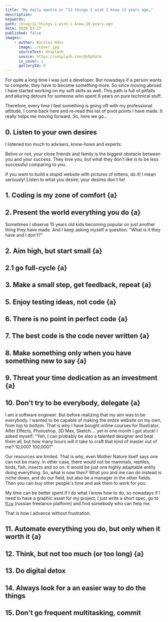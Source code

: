 ```yaml
---
title: "My daily mantra or “13 things I wish I knew 13 years ago„"
description:
keywords:
path: /blog/12-things-i-wish-i-knew-10-years-ago
date: 2020-03-27
published: false
images:
    - author: Nicolas Häns
      image: ./cover.jpg
      sourceText: Unsplash
      source: https://unsplash.com/@nhphoto
      is_cover: 1
      galleryId: 0
---
```


For quite a long time I was just a developer. But nowadays if a person wants to compete, they have to become something more. So since moving abroad I have started working on my soft skills as well. This path is full of pitfalls and alluring detours for someone who spent 8 years on pure technical stuff.

Therefore, every time I feel something is going off with my professional attitude, I come back here and re-read this list of pivot points I have made. It really helps me moving forward. So, here we go...

## 0. Listen to your own desires

I listened too much to advisers, know-hows and experts.

Belive or not, your close friends and family is the biggest obstacle between you and your success. They love you, but what they don't like is to be less successful comparing to you.

If you want to build a stupid website with pictures of kittens, do it! I mean seriously! Listen to what you desire, your desires don't lie!

## 1. Coding is my zone of comfort {a}

## 2. Present the world everything you do {a}

Sometimes I observe 15 years old kids becoming popular on just another thing they have made. And I keep asking myself a question: "What is it they have and I don't?"

## 2. Aim high, but start small {a}

## 2.1 go full-cycle {a}

## 3. Make a small step, get feedback, repeat {a}

## 5. Enjoy testing ideas, not code {a}

## 6. There is no point in perfect code {a}

## 7. The best code is the code never written {a}

## 8. Make something only when you have something new to say {a}

## 9. Threat your time dedication as an investment {a}

## 10. Don't try to be everybody, delegate {a}

I am a software engineer. But before realizing that my aim was to be everybody. I wanted to be capable of making the entire website on my own, from top to bottom. That is why I have bought online courses for Illustrator, After Effects, Photoshop, 3D Max, Sketch.... yet in one month I got stuck!
I asked myself: "Yeh, I can probably be also a talented designer and beat them all, but how many hours will it take to craft that kind of master out of me? 10,000? 100,000?"

Our resources are limited. That is why, even Mother Nature itself says one can not be many. In other case, there would not be mammals, reptiles, birds, fish, insects and so on. It would be just one highly adaptable entity doing everything.
So, what is now then? What you and me can do instead is niche down, and do our field, but also be a manager in the other fields. Then you can buy other people`s time and ask them to work for you.

My time can be better spent if I do what I know how to do, so nowadays if I need to have a graphic asset for my project, I just write a short spec, go to [fl.ru](https://www.fl.ru/) (russian freelance platform) and find somebody who can help me.

That is how I advance without frustration.

## 11. Automate everything you do, but only when it worth it {a}

## 12. Think, but not too much (or too long) {a}

## 13. Do digital detox

## 14. Always look for a an easier way to do the things 

## 15. Don't go frequent multitasking, commit
